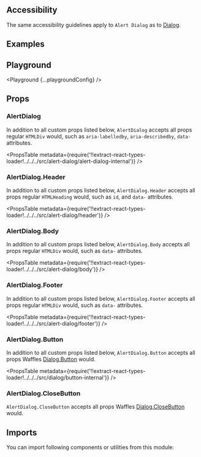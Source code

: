 


<Layout title="Alert Dialog" description="🚧 This page is under construction">

## Accessibility

The same accessibility guidelines apply to `Alert Dialog` as to [Dialog](/components/dialog/#accessibility).

## Examples

<Example title="Basic usage" path="alert-dialog/basic-usage">
  <BasicUsage />
</Example>

<Example title="Custom close" path="alert-dialog/custom-close">
  <CustomClose />
</Example>

## Playground

<Playground {...playgroundConfig} />

## Props

### AlertDialog

In addition to all custom props listed below, `AlertDialog` accepts all props regular `HTMLDiv` would, such as `aria-labelledby`, `aria-describedby`, `data-` attributes.

<PropsTable
  metadata={require('!!extract-react-types-loader!../../../src/alert-dialog/alert-dialog-internal')}
/>

### AlertDialog.Header

In addition to all custom props listed below, `AlertDialog.Header` accepts all props regular `HTMLHeading` would, such as `id`, and `data-` attributes.

<PropsTable
  metadata={require('!!extract-react-types-loader!../../../src/alert-dialog/header')}
/>

### AlertDialog.Body

In addition to all custom props listed below, `AlertDialog.Body` accepts all props regular `HTMLDiv` would, such as `data-` attributes.

<PropsTable
  metadata={require('!!extract-react-types-loader!../../../src/alert-dialog/body')}
/>

### AlertDialog.Footer

In addition to all custom props listed below, `AlertDialog.Footer` accepts all props regular `HTMLDiv` would, such as `data-` attributes.

<PropsTable
  metadata={require('!!extract-react-types-loader!../../../src/alert-dialog/footer')}
/>

### AlertDialog.Button

In addition to all custom props listed below, `AlertDialog.Button` accepts all props Waffles [Dialog.Button](/components/dialog/#props) would.

<PropsTable
  metadata={require('!!extract-react-types-loader!../../../src/dialog/button-internal')}
/>

### AlertDialog.CloseButton

`AlertDialog.CloseButton` accepts all props Waffles [Dialog.CloseButton](/components/dialog/#props) would.

## Imports

You can import following components or utilities from this module:

<Imports module={AlertDialogExports} path="@datacamp/waffles/alert-dialog" />

</Layout>
